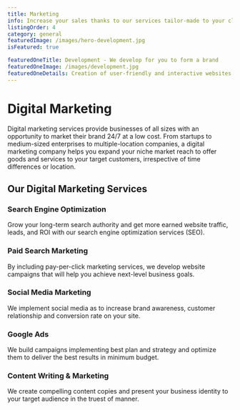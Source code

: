```yaml
---
title: Marketing
info: Increase your sales thanks to our services tailor-made to your client’s need.
listingOrder: 4
category: general
featuredImage: /images/hero-development.jpg
isFeatured: true

featuredOneTitle: Development - We develop for you to form a brand
featuredOneImage: /images/development.jpg
featuredOneDetails: Creation of user-friendly and interactive websites & applications, we work behind the scenes to make your website or app look great, perform optimally with seamless performance. Zeiq is the link to the digital culture and the physical world. Building and maintaining websites and applications for your company. Technologies we specialise in - React JS, React Native, GraphQL, Database, GatsbyJS, NextJS.
---
```


# Digital Marketing

Digital marketing services provide businesses of all sizes with an opportunity to market their brand 24/7 at a low cost. From startups to medium-sized enterprises to multiple-location companies, a digital marketing company helps you expand your niche market reach to offer goods and services to your target customers, irrespective of time differences or location.

## Our Digital Marketing Services

### Search Engine Optimization

Grow your long-term search authority and get more earned website traffic, leads, and ROI with our search engine optimization services (SEO).

### Paid Search Marketing

By including pay-per-click marketing services, we develop website campaigns that will help you achieve next-level business goals.

### Social Media Marketing

We implement social media as to increase brand awareness, customer relationship and conversion rate on your site.

### Google Ads

We build campaigns implementing best plan and strategy and optimize them to deliver the best results in minimum budget.

### Content Writing & Marketing

We create compelling content copies and present your business identity to your target audience in the truest of manner.
